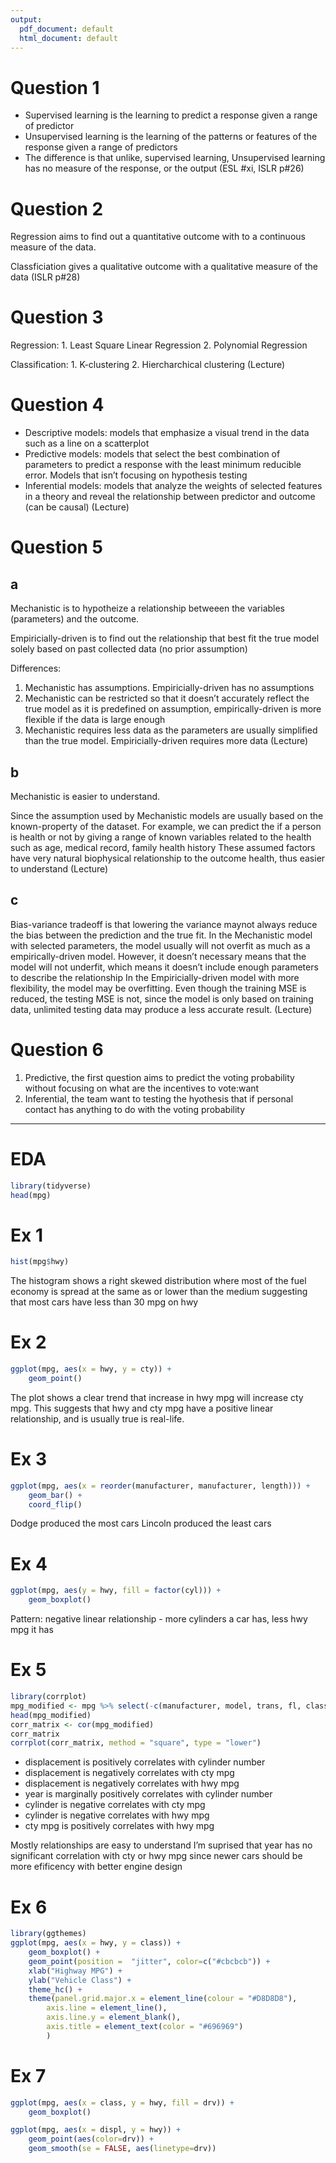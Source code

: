 ```yaml
---
output:
  pdf_document: default
  html_document: default
---
```

# Question 1

- Supervised learning is the learning to predict a response given a range of predictor 
- Unsupervised learning is the learning of the patterns or features of the response given a range of predictors
- The difference is that unlike, supervised learning, Unsupervised learning has no measure of the response, or the output
(ESL #xi, ISLR p#26)

# Question 2
Regression aims to find out a quantitative outcome with to a continuous measure of the data. 

Classficiation gives a qualitative outcome with a qualitative measure of the data (ISLR p#28)

# Question 3
Regression: 
1. Least Square Linear Regression
2. Polynomial Regression

Classification:
1. K-clustering
2. Hiercharchical clustering
(Lecture)

# Question 4
- Descriptive models: models that emphasize a visual trend in the data such as a line on a scatterplot
- Predictive models: models that select the best combination of parameters to predict a response with the least minimum reducible error. 
    Models that isn't focusing on hypothesis testing
- Inferential models: models that analyze the weights of selected features in a theory and reveal the relationship between predictor and outcome (can be causal)
(Lecture)

# Question 5

## a
Mechanistic is to hypotheize a relationship betweeen the variables (parameters) and the outcome. 

Empiricially-driven is to find out the relationship that best fit the true model solely based on past collected data (no prior assumption)

Differences:

1. Mechanistic has assumptions. Empiricially-driven has no assumptions
2. Mechanistic can be restricted so that it doesn't accurately reflect the true model as it is predefined on assumption, 
    empirically-driven is more flexible if the data is large enough
3. Mechanistic requires less data as the parameters are usually simplified than the true model. Empiricially-driven requires more data
(Lecture)

## b
Mechanistic is easier to understand.

Since the assumption used by Mechanistic models are usually based on the known-property of the dataset.
For example, we can predict the if a person is health or not by giving a range of known variables related to the health such as age, medical record, family health history
These assumed factors have very natural biophysical relationship to the outcome health, thus easier to understand
(Lecture)

## c
Bias-variance tradeoff is that lowering the variance maynot always reduce the bias between the prediction and the true fit.
In the Mechanistic model with selected parameters, the model usually will not overfit as much as a empirically-driven model. However, it doesn't necessary means that the model will not underfit, which means it doesn't include enough parameters to describe the relationship
In the Empiricially-driven model with more flexibility, the model may be overfitting. Even though the training MSE is reduced, the testing MSE is not, since the model is only based on training data, unlimited testing data may produce a less accurate result.
(Lecture)

# Question 6

1. Predictive, the first question aims to predict the voting probability without focusing on what are the incentives to vote:want
2. Inferential, the team want to testing the hyothesis that if personal contact has anything to do with the voting probability


---

# EDA

```r
library(tidyverse)
head(mpg)
```

# Ex 1
```r
hist(mpg$hwy)
```
The histogram shows a right skewed distribution where most of the fuel economy is spread at the same as or lower than the medium
suggesting that most cars have less than 30 mpg on hwy

# Ex 2
```r
ggplot(mpg, aes(x = hwy, y = cty)) +
    geom_point()
```
The plot shows a clear trend that increase in hwy mpg will increase cty mpg.
This suggests that hwy and cty mpg have a positive linear relationship, and is usually true is real-life.

# Ex 3
```r
ggplot(mpg, aes(x = reorder(manufacturer, manufacturer, length))) +
    geom_bar() +
    coord_flip()
```
Dodge produced the most cars
Lincoln produced the least cars

# Ex 4
```r
ggplot(mpg, aes(y = hwy, fill = factor(cyl))) +
    geom_boxplot()
```
Pattern: negative linear relationship - more cylinders a car has, less hwy mpg it has

# Ex 5
```r
library(corrplot)
mpg_modified <- mpg %>% select(-c(manufacturer, model, trans, fl, class, drv))
head(mpg_modified)
corr_matrix <- cor(mpg_modified)
corr_matrix
corrplot(corr_matrix, method = "square", type = "lower")
```

- displacement is positively correlates with cylinder number
- displacement is negatively correlates with cty mpg
- displacement is negatively correlates with hwy mpg
- year is marginally positively correlates with cylinder number
- cylinder is negative correlates with cty mpg
- cylinder is negative correlates with hwy mpg
- cty mpg is positively correlates with hwy mpg

Mostly relationships are easy to understand
I'm suprised that year has no significant correlation with cty or hwy mpg since newer cars should be more efificency with better engine design

# Ex 6
```r
library(ggthemes)
ggplot(mpg, aes(x = hwy, y = class)) +
    geom_boxplot() +
    geom_point(position =  "jitter", color=c("#cbcbcb")) + 
    xlab("Highway MPG") +
    ylab("Vehicle Class") + 
    theme_hc() +
    theme(panel.grid.major.x = element_line(colour = "#D8D8D8"),
        axis.line = element_line(),
        axis.line.y = element_blank(),
        axis.title = element_text(color = "#696969")
        )
```

# Ex 7
```r
ggplot(mpg, aes(x = class, y = hwy, fill = drv)) +
    geom_boxplot()
```

```r
ggplot(mpg, aes(x = displ, y = hwy)) +
    geom_point(aes(color=drv)) +
    geom_smooth(se = FALSE, aes(linetype=drv))
```